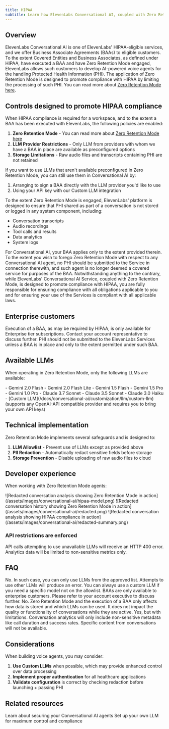```yaml
---
title: HIPAA
subtitle: Learn how ElevenLabs Conversational AI, coupled with Zero Retention Mode, is designed to promote HIPAA compliance for healthcare applications. Please refer to our [compliance page](https://compliance.elevenlabs.io/) for the latest information.
---
```


## Overview

ElevenLabs Conversational AI is one of ElevenLabs' HIPAA-eligible services, and we offer Business Associate Agreements (BAAs) to eligible customers. To the extent Covered Entities and Business Associates, as defined under HIPAA, have executed a BAA and have Zero Retention Mode engaged, ElevenLabs allows such customers to develop AI-powered voice agents for the handling Protected Health Information (PHI). The application of Zero Retention Mode is designed to promote compliance with HIPAA by limiting the processing of such PHI. You can read more about [Zero Retention Mode here](/docs/resources/zero-retention-mode).

## Controls designed to promote HIPAA compliance

When HIPAA compliance is required for a workspace, and to the extent a BAA has been executed with ElevenLabs, the following policies are enabled:

1. **Zero Retention Mode** - You can read more about [Zero Retention Mode here](/docs/resources/zero-retention-mode)
2. **LLM Provider Restrictions** - Only LLM from providers with whom we have a BAA in place are available as preconfigured options
3. **Storage Limitations** - Raw audio files and transcripts containing PHI are not retained

<Note>

If you want to use LLMs that aren't available preconfigured in Zero Retention Mode, you can still use them in Conversational AI by:

1. Arranging to sign a BAA directly with the LLM provider you'd like to use
2. Using your API key with our Custom LLM integration

</Note>

To the extent Zero Retention Mode is engaged, ElevenLabs' platform is designed to ensure that PHI shared as part of a conversation is not stored or logged in any system component, including:

- Conversation transcripts
- Audio recordings
- Tool calls and results
- Data analytics
- System logs

<Warning>
  For Conversational AI, your BAA applies only to the extent provided therein. To the extent you
  wish to forego Zero Retention Mode with respect to any Conversational AI agent, no PHI should be
  submitted to the Service in connection therewith, and such agent is no longer deemed a covered
  service for purposes of the BAA. Notwithstanding anything to the contrary, while ElevenLabs'
  Conversational AI Service, coupled with Zero Retention Mode, is designed to promote compliance
  with HIPAA, you are fully responsible for ensuring compliance with all obligations applicable to
  you and for ensuring your use of the Services is compliant with all applicable laws.
</Warning>

## Enterprise customers

<Note>
  Execution of a BAA, as may be required by HIPAA, is only available for Enterprise tier
  subscriptions. Contact your account representative to discuss further. PHI should not be submitted
  to the ElevenLabs Services unless a BAA is in place and only to the extent permitted under such
  BAA.
</Note>

## Available LLMs

When operating in Zero Retention Mode, only the following LLMs are available:

<AccordionGroup>
  <Accordion title="Google Models">
    - Gemini 2.0 Flash - Gemini 2.0 Flash Lite - Gemini 1.5 Flash - Gemini 1.5 Pro - Gemini 1.0 Pro
  </Accordion>
  <Accordion title="Anthropic Models">
    - Claude 3.7 Sonnet - Claude 3.5 Sonnet - Claude 3.0 Haiku
  </Accordion>
  <Accordion title="Custom LLMs">
    - [Custom LLM](/docs/conversational-ai/customization/llm/custom-llm) (supports any OpenAI-API
    compatible provider and requires you to bring your own API keys)
  </Accordion>
</AccordionGroup>

## Technical implementation

Zero Retention Mode implements several safeguards and is designed to:

1. **LLM Allowlist** - Prevent use of LLMs except as provided above
2. **PII Redaction** - Automatically redact sensitive fields before storage
3. **Storage Prevention** - Disable uploading of raw audio files to cloud

## Developer experience

When working with Zero Retention Mode agents:

<Steps>
  <Step title="LLMs (except the available LLMs as described above) are disabled in the UI">
    <Frame
      background="subtle"
      caption="The UI shows disabled LLM options with tooltip explanations"
    >
      ![Redacted conversation analysis showing Zero Retention Mode in
      action](/assets/images/conversational-ai/hipaa-model.png)
    </Frame>
  </Step>
  <Step title="Content is redacted from content history">
    <Frame
      background="subtle"
      caption="All sensitive information contained within the prompt or output is redacted and not stored"
    >
      ![Redacted conversation history showing Zero Retention Mode in
      action](/assets/images/conversational-ai/redacted.png)
    </Frame>
  </Step>
  <Step title="Conversation analysis is limited">
    <Frame
      background="subtle"
      caption="Minimal information is visible to ElevenLabs given Zero Retention Mode"
    >
      ![Redacted conversation analysis showing HIPAA compliance in
      action](/assets/images/conversational-ai/redacted-summary.png)
    </Frame>
  </Step>
</Steps>

### API restrictions are enforced

API calls attempting to use unavailable LLMs will receive an HTTP 400 error. Analytics data will be limited to non-sensitive metrics only.

## FAQ

<AccordionGroup>
  <Accordion title="Can I use any LLM if I am subject to HIPAA?">
    No. In such case, you can only use LLMs from the approved list. Attempts to use other LLMs will
    produce an error. You can always use a custom LLM if you need a specific model not on the
    allowlist.
  </Accordion>
  <Accordion title="Can I execute a BAA with ElevenLabs if I am subject to HIPAA?">
    BAAs are only available to enterprise customers. Please refer to your account executive to
    discuss further.
  </Accordion>
  <Accordion title="Does the application of Zero Retention Mode affect conversation quality?">
    No. Zero Retention Mode and the execution of a BAA only affects how data is stored and which
    LLMs can be used. It does not impact the quality or functionality of conversations while they
    are active.
  </Accordion>
  <Accordion title="Can I still analyze conversation data?">
    Yes, but with limitations. Conversation analytics will only include non-sensitive metadata like
    call duration and success rates. Specific content from conversations will not be available.
  </Accordion>
</AccordionGroup>

## Considerations

When building voice agents, you may consider:

1. **Use Custom LLMs** when possible, which may provide enhanced control over data processing
2. **Implement proper authentication** for all healthcare applications
3. **Validate configuration** is correct by checking redaction before launching + passing PHI

## Related resources

<CardGroup cols={2}>
  <Card
    title="Conversational AI Security"
    href="/docs/conversational-ai/customization/authentication"
  >
    Learn about securing your Conversational AI agents
  </Card>
  <Card title="Custom LLM Integration" href="/docs/conversational-ai/customization/llm/custom-llm">
    Set up your own LLM for maximum control and compliance
  </Card>
</CardGroup>
